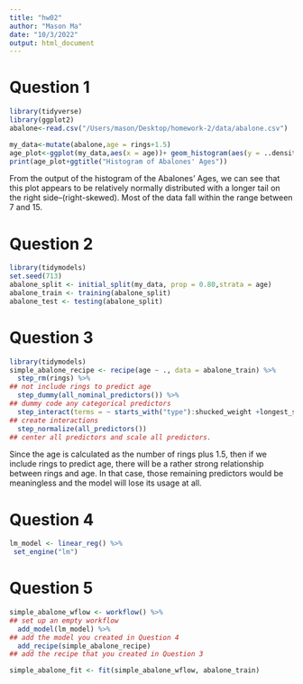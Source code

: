 ```yaml
---
title: "hw02"
author: "Mason Ma"
date: "10/3/2022"
output: html_document
---
```

# Question 1

```r
library(tidyverse)
library(ggplot2)
abalone<-read.csv("/Users/mason/Desktop/homework-2/data/abalone.csv")

my_data<-mutate(abalone,age = rings+1.5)
age_plot<-ggplot(my_data,aes(x = age))+ geom_histogram(aes(y = ..density..),colour = 1, fill = "grey") +geom_density(lwd = 1,linetype = 1,colour = 2)
print(age_plot+ggtitle("Histogram of Abalones' Ages"))
```

From the output of the histogram of the Abalones' Ages, we can see that this plot appears to be relatively normally distributed with a longer tail on the right side--(right-skewed). Most of the data fall within the range between 7 and 15.


# Question 2
```r
library(tidymodels)
set.seed(713)
abalone_split <- initial_split(my_data, prop = 0.80,strata = age)
abalone_train <- training(abalone_split)
abalone_test <- testing(abalone_split)
```


# Question 3
```r
library(tidymodels)
simple_abalone_recipe <- recipe(age ~ ., data = abalone_train) %>%
  step_rm(rings) %>%
## not include rings to predict age
  step_dummy(all_nominal_predictors()) %>%
## dummy code any categorical predictors
  step_interact(terms = ~ starts_with("type"):shucked_weight +longest_shell:diameter+shucked_weight:shell_weight) %>%
## create interactions 
  step_normalize(all_predictors()) 
## center all predictors and scale all predictors.
```

Since the age is calculated as the number of rings plus 1.5, then if we include rings to predict age, there will be a rather strong relationship between rings and age. In that case, those remaining predictors would be meaningless and the model will lose its usage at all.

# Question 4
```r
lm_model <- linear_reg() %>% 
 set_engine("lm")
```


# Question 5
```r
simple_abalone_wflow <- workflow() %>% 
## set up an empty workflow  
  add_model(lm_model) %>% 
## add the model you created in Question 4  
  add_recipe(simple_abalone_recipe)
## add the recipe that you created in Question 3

simple_abalone_fit <- fit(simple_abalone_wflow, abalone_train)
```
  
